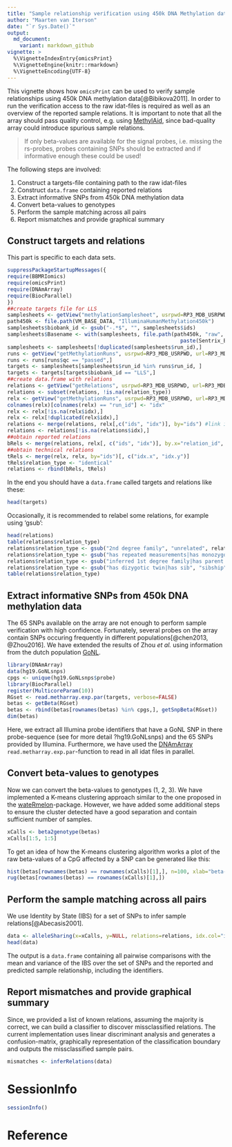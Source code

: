 ```yaml
---
title: "Sample relationship verification using 450k DNA Methylation data"
author: "Maarten van Iterson"
date: "`r Sys.Date()`"
output:
  md_document:
    variant: markdown_github
vignette: >
  %\VignetteIndexEntry{omicsPrint}
  %\VignetteEngine{knitr::rmarkdown}
  %\VignetteEncoding{UTF-8}
---
```


This vignette shows how `omicsPrint` can be used to verify sample
relationships using 450k DNA methylation data[@Bibikova2011]. In order
to run the verification access to the raw idat-files is required as
well as an overview of the reported sample relations. It is important
to note that all the array should pass quality control, e.g. using
[MethylAid](http://bioconductor.org/packages/MethylAid/), since
bad-quality array could introduce spurious sample relations. 

> If only beta-values are available for the signal probes,
> i.e. missing the rs-probes, probes containing SNPs should be
> extracted and if informative enough these could be used!

The following steps are involved:

1. Construct a targets-file containing path to the raw idat-files
2. Construct `data.frame` containing reported relations
3. Extract informative SNPs from 450k DNA methylation data
4. Convert beta-values to genotypes
5. Perform the sample matching across all pairs
6. Report mismatches and provide graphical summary

## Construct targets and relations ##

This part is specific to each data sets.

```r
suppressPackageStartupMessages({
require(BBMRIomics)
require(omicsPrint)
require(DNAmArray)
require(BiocParallel)  
})
##create targets file for LLS
samplesheets <- getView("methylationSamplesheet", usrpwd=RP3_MDB_USRPWD, url=RP3_MDB, verbose=FALSE)
path450k <- file.path(VM_BASE_DATA, "IlluminaHumanMethylation450k")
samplesheets$biobank_id <- gsub("-.*$", "", samplesheets$ids)
samplesheets$Basename <- with(samplesheets, file.path(path450k, "raw", Sentrix_Barcode,
                                                        paste(Sentrix_Barcode, Sentrix_Position, sep = "_")))
samplesheets <- samplesheets[!duplicated(samplesheets$run_id),]
runs <- getView("getMethylationRuns", usrpwd=RP3_MDB_USRPWD, url=RP3_MDB, verbose=FALSE)
runs <- runs[runs$qc == "passed",]    
targets <- samplesheets[samplesheets$run_id %in% runs$run_id, ]
targets <- targets[targets$biobank_id == "LLS",]
##create data.frame with relations
relations <- getView("getRelations", usrpwd=RP3_MDB_USRPWD, url=RP3_MDB, verbose=FALSE)
relations <- subset(relations, !is.na(relation_type))
relx <- getView("getMethylationRuns", usrpwd=RP3_MDB_USRPWD, url=RP3_MDB, verbose=FALSE)
colnames(relx)[colnames(relx) == "run_id"] <- "idx"
relx <- relx[!is.na(relx$idx),]
relx <- relx[!duplicated(relx$idx),]
relations <- merge(relations, relx[,c("ids", "idx")], by="ids") #link idx
relations <- relations[!is.na(relations$idx),]
##obtain reported relations
bRels <- merge(relations, relx[, c("ids", "idx")], by.x="relation_id", by.y="ids")[,c("idx.x", "idx.y", "relation_type")]
##obtain technical relations
tRels <- merge(relx, relx, by="ids")[, c("idx.x", "idx.y")]
tRels$relation_type <- "identical"
relations <- rbind(bRels, tRels)    
```

In the end you should have a `data.frame` called targets and relations
like these:

```r
head(targets)
```

Occasionally, it is recommended to relabel some relations, for example
using 'gsub':

```r
head(relations)
table(relations$relation_type)
relations$relation_type <- gsub("2nd degree family", "unrelated", relations$relation_type)
relations$relation_type <- gsub("has repeated measurements|has monozygotic twin", "unrelated", relations$relation_type)
relations$relation_type <- gsub("inferred 1st degree family|has parent|has child", "parentoffspring", relations$relation_type)
relations$relation_type <- gsub("has dizygotic twin|has sib", "sibship", relations$relation_type)
table(relations$relation_type)
```

## Extract informative SNPs from 450k DNA methylation data ##

The 65 SNPs available on the array are not enough to perform sample
verification with high confidence. Fortunately, several probes on the
array contain SNPs occuring frequently in different
populations[@chen2013, @Zhou2016]. We have extended the results of
Zhou *et al.* using information from the dutch population
[GoNL](http://www.nlgenome.nl/). 


```r
library(DNAmArray)
data(hg19.GoNLsnps)
cpgs <- unique(hg19.GoNLsnps$probe)
library(BiocParallel)
register(MulticoreParam(10))
RGset <- read.metharray.exp.par(targets, verbose=FALSE)
betas <- getBeta(RGset)
betas <- rbind(betas[rownames(betas) %in% cpgs,], getSnpBeta(RGset))
dim(betas)
```

Here, we extract all Illumina probe identifiers that have a GoNL SNP
in there probe-sequence (see for more detail ?hg19.GoNLsnps) and the
65 SNPs provided by Illumina. Furthermore, we have used the
[DNAmArray](https://github.com/molepi/DNAmArray)
`read.metharray.exp.par`-function to read in all idat files in
parallel. 

## Convert beta-values to genotypes ##

Now we can convert the beta-values to genotypes (1, 2, 3). We have
implemented a K-means clustering approach similar to the one proposed
in the
[wateRmelon](http://bioconductor.org/packages/wateRmelon/)-package. However,
we have added some additional steps to ensure the cluster detected
have a good separation and contain sufficient number of samples.

```r
xCalls <- beta2genotype(betas)
xCalls[1:5, 1:5]
```

To get an idea of how the K-means clustering algorithm works a plot of
the raw beta-values of a CpG affected by a SNP can be generated like
this:

```r
hist(betas[rownames(betas) == rownames(xCalls)[1],], n=100, xlab="beta-values", main="CpG affect by a SNP")
rug(betas[rownames(betas) == rownames(xCalls)[1],])
```

## Perform the sample matching across all pairs ##

We use Identity by State (IBS) for a set of SNPs to infer sample
relations[@Abecasis2001].

```r
data <- alleleSharing(x=xCalls, y=NULL, relations=relations, idx.col="idx.x", idy.col="idx.y", verbose=TRUE)
head(data)
```

The output is a `data.frame` containing all pairwise comparisons with
the mean and variance of the IBS over the set of SNPs and the reported
and predicted sample relationship, including the identifiers.

## Report mismatches and provide graphical summary ##

Since, we provided a list of known relations, assuming the majority is
correct, we can build a classifier to discover missclassified
relations. The current implementation uses linear discriminant
analysis and generates a confusion-matrix, graphically representation
of the classification boundary and outputs the missclassified sample
pairs.

```r
mismatches <- inferRelations(data)
```

# SessionInfo #

```r
sessionInfo()
```

# Reference # 
